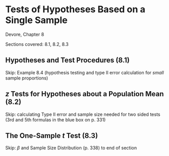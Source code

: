 # Tests of Hypotheses Based on a Single Sample {#chap8}

Devore, Chapter 8

Sections covered: 8.1, 8.2, 8.3

## Hypotheses and Test Procedures (8.1) {-}

Skip: Example 8.4 (hypothesis testing and type II error calculation for _small_ sample proportions)

## _z_ Tests for Hypotheses about a Population Mean (8.2) {-}

Skip: calculating Type II error and sample size needed for two sided tests (3rd and 5th formulas in the blue box on p. 331)

## The One-Sample _t_ Test (8.3) {-}

Skip: $\beta$ and Sample Size Distribution (p. 338) to end of section

